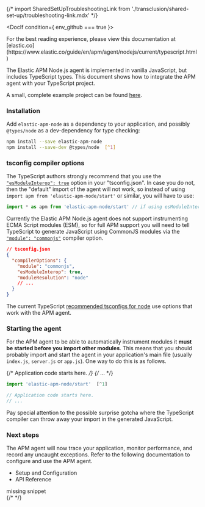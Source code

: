 

{/* import SharedSetUpTroubleshootingLink from './transclusion/shared-set-up/troubleshooting-link.mdx' */}

<div id="typescript"></div>


<DocIf condition={ env_github === true }>

<DocCallOut title="Note">
For the best reading experience,
please view this documentation at [elastic.co](https://www.elastic.co/guide/en/apm/agent/nodejs/current/typescript.html)
</DocCallOut>

</DocIf>

The Elastic APM Node.js agent is implemented in vanilla JavaScript, but includes TypeScript types. This document shows how to integrate the APM agent with your TypeScript project.

A small, complete example project can be found [here](https://github.com/elastic/apm-agent-nodejs/tree/main/examples/typescript).

<div id="typescript-installation"></div>

### Installation

Add `elastic-apm-node` as a dependency to your application, and possibly `@types/node` as a dev-dependency for type checking:

```bash
npm install --save elastic-apm-node
npm install --save-dev @types/node  [^1]
```
[^1]: Installing `@types/node` can be skipped if you use [`skipLibCheck: true`](https://www.typescriptlang.org/tsconfig#skipLibCheck) in your "tsconfig.json".

<div id="typescript-tsconfig"></div>

### tsconfig compiler options

The TypeScript authors strongly recommend that you use the [`"esModuleInterop": true`](https://www.typescriptlang.org/tsconfig/#esModuleInterop) option in your "tsconfig.json". In case you do not, then the "default" import of the agent will not work, so instead of using `import apm from 'elastic-apm-node/start'` or similar, you will have to use:

```js
import * as apm from 'elastic-apm-node/start' // if using esModuleInterop:false
```

Currently the Elastic APM Node.js agent <DocLink id="serverlessObservabilityApmAgentsNodejsSupportedTechnologies" section="ecmascript-modules-esm">does not support instrumenting ECMA Script modules (ESM)</DocLink>, so for full APM support you will need to tell TypeScript to generate JavaScript using CommonJS modules via the [`"module": "commonjs"`](https://www.typescriptlang.org/tsconfig/#module) compiler option.

```json
// tsconfig.json
{
  "compilerOptions": {
    "module": "commonjs",
    "esModuleInterop": true,
    "moduleResolution": "node"
    // ...
  }
}
```

The current TypeScript [recommended tsconfigs for node](https://github.com/tsconfig/bases#node-10-tsconfigjson) use options that work with the APM agent.

<div id="typescript-start"></div>

### Starting the agent

For the APM agent to be able to automatically instrument modules it **must be started before you import other modules**.  This means that you should probably import and start the agent in your application's main file (usually `index.js`, `server.js` or `app.js`). One way to do this is as follows.

{/* Application code starts here. */}
{/* ... */}
```typescript
import 'elastic-apm-node/start'  [^1]

// Application code starts here.
// ...
```
[^1]: This start method requires you to use environment variables to configure the agent. See <DocLink id="serverlessObservabilityApmAgentsNodejsGetStarted">Starting the agent</DocLink> for all the ways to start the agent.

Pay special attention to <DocLink id="serverlessObservabilityApmAgentsNodejsGetStarted" section="typescript-gotcha">the possible surprise gotcha</DocLink> where the TypeScript compiler can throw away your import in the generated JavaScript.

<div id="typescript-next-steps"></div>

### Next steps

The APM agent will now trace your application, monitor performance, and record any uncaught exceptions. Refer to the following documentation to configure and use the APM agent.

* <DocLink id="serverlessObservabilityApmAgentsNodejsConfigure">Setup and Configuration</DocLink>
* <DocLink id="serverlessObservabilityApmAgentsNodejsApi">API Reference</DocLink>

<div style={{ backgroundColor: "#F1F4FA", width: "100%", height: "250px", textAlign: "center", paddingTop: "110px", marginBottom: "20px" }}><DocIcon type="documents" title="missing snippet"/> missing snippet</div>
{/* <SharedSetUpTroubleshootingLink  /> */}

